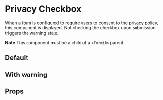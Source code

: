 

<Meta of={StatementCheckboxStories} />

# Privacy Checkbox

When a form is configured to require users to consent to the privacy policy, this component is
displayed. Not checking the checkbox upon submission triggers the warning state.

**Note** This component must be a child of a `<Formik>` parent.

## Default

<Canvas of={StatementCheckboxStories.Default} />

## With warning

<Canvas of={StatementCheckboxStories.WithWarning} />

## Props

<ArgTypes of={StatementCheckboxStories} />
